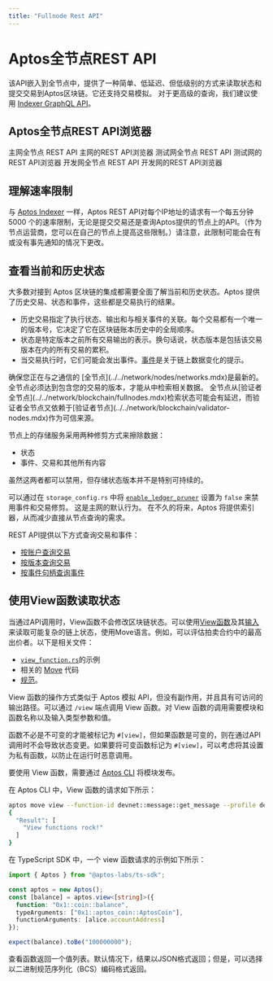 ```yaml
---
title: "Fullnode Rest API"
---
```



# Aptos全节点REST API

该API嵌入到全节点中，提供了一种简单、低延迟、但低级别的方式来读取状态和提交交易到Aptos区块链。它还支持交易模拟。
对于更高级的查询，我们建议使用 [Indexer GraphQL API](../indexer.mdx)。

## Aptos全节点REST API浏览器

<Cards>
  <Card href="https://fullnode.mainnet.aptoslabs.com/v1/spec#/">
    <Card.Title linkType="external">主网全节点 REST API</Card.Title>
    <Card.Description>主网的REST API浏览器</Card.Description>
  </Card>
  <Card href="https://fullnode.testnet.aptoslabs.com/v1/spec#/">
    <Card.Title linkType="external">测试网全节点 REST API</Card.Title>
    <Card.Description>测试网的REST API浏览器</Card.Description>
  </Card>
  <Card href="https://fullnode.devnet.aptoslabs.com/v1/spec#/">
    <Card.Title linkType="external">开发网全节点 REST API</Card.Title>
    <Card.Description>开发网的REST API浏览器</Card.Description>
  </Card>
</Cards>

## 理解速率限制

与 [Aptos Indexer](../indexer/aptos-hosted.mdx) 一样，Aptos REST API对每个IP地址的请求有一个每五分钟 5000 个的速率限制，无论是提交交易还是查询Aptos提供的节点上的API。（作为节点运营商，您可以在自己的节点上提高这些限制。）请注意，此限制可能会在有或没有事先通知的情况下更改。

## 查看当前和历史状态

大多数对接到 Aptos 区块链的集成都需要全面了解当前和历史状态。Aptos 提供了历史交易、状态和事件，这些都是交易执行的结果。

- 历史交易指定了执行状态、输出和与相关事件的关联。每个交易都有一个唯一的版本号，它决定了它在区块链账本历史中的全局顺序。
- 状态是特定版本之前所有交易输出的表示。换句话说，状态版本是包括该交易版本在内的所有交易的累积。
- 当交易执行时，它们可能会发出事件。[事件](../../network/blockchain/events.mdx)是关于链上数据变化的提示。

<Callout type="info">
确保您正在与之通信的 [全节点](../../network/nodes/networks.mdx)是最新的。
全节点必须达到包含您的交易的版本，才能从中检索相关数据。
全节点从[验证者全节点](../../network/blockchain/fullnodes.mdx)检索状态可能会有延迟，而验证者全节点又依赖于[验证者节点](../../network/blockchain/validator-nodes.mdx)作为可信来源。
</Callout>

节点上的存储服务采用两种修剪方式来擦除数据：

- 状态
- 事件、交易和其他所有内容

虽然这两者都可以禁用，但存储状态版本并不是特别可持续的。

可以通过在 `storage_config.rs` 中将 [`enable_ledger_pruner`](https://github.com/aptos-labs/aptos-core/blob/cf0bc2e4031a843cdc0c04e70b3f7cd92666afcf/config/src/config/storage_config.rs#L141) 设置为 `false` 来禁用事件和交易修剪。
这是主网的默认行为。
在不久的将来，Aptos 将提供索引器，从而减少直接从节点查询的需求。

REST API提供以下方式查询交易和事件：

- [按账户查询交易](https://api.devnet.aptoslabs.com/v1/spec#/operations/get_account_transactions)
- [按版本查询交易](https://api.devnet.aptoslabs.com/v1/spec#/operations/get_transaction_by_version)
- [按事件句柄查询事件](https://api.devnet.aptoslabs.com/v1/spec#/operations/get_events_by_event_handle)


## 使用View函数读取状态

当通过API调用时，View函数不会修改区块链状态。可以使用[View函数](https://github.com/aptos-labs/aptos-core/blob/main/api/src/view_function.rs)及其[输入](https://github.com/aptos-labs/aptos-core/blob/main/api/types/src/view.rs)来读取可能复杂的链上状态，使用Move语言。例如，可以评估拍卖合约中的最高出价者。以下是相关文件：

- [`view_function.rs`](https://github.com/aptos-labs/aptos-core/blob/main/api/src/tests/view_function.rs)的示例
- 相关的 [Move](https://github.com/aptos-labs/aptos-core/blob/90c33dc7a18662839cd50f3b70baece0e2dbfc71/aptos-move/framework/aptos-framework/sources/coin.move#L226) 代码
- [规范](https://github.com/aptos-labs/aptos-core/blob/90c33dc7a18662839cd50f3b70baece0e2dbfc71/api/doc/spec.yaml#L8513)。

View 函数的操作方式类似于 Aptos 模拟 API，但没有副作用，并且具有可访问的输出路径。可以通过 `/view` 端点调用 View 函数。对 View 函数的调用需要模块和函数名称以及输入类型参数和值。

函数不必是不可变的才能被标记为 `#[view]`，但如果函数是可变的，则在通过API调用时不会导致状态变更。如果要将可变函数标记为 `#[view]`，可以考虑将其设置为私有函数，以防止在运行时恶意调用。

要使用 View 函数，需要通过 [Aptos CLI](../cli.mdx) 将模块发布。

在 Aptos CLI 中，View 函数的请求如下所示：

```bash filename="Terminal"
aptos move view --function-id devnet::message::get_message --profile devnet --args address:devnet
{
  "Result": [
    "View functions rock!"
  ]
}
```

在 TypeScript SDK 中，一个 view 函数请求的示例如下所示：

```ts filename="index.ts"
import { Aptos } from "@aptos-labs/ts-sdk";

const aptos = new Aptos();
const [balance] = aptos.view<[string]>({
  function: "0x1::coin::balance",
  typeArguments: ["0x1::aptos_coin::AptosCoin"],
  functionArguments: [alice.accountAddress]
});

expect(balance).toBe("100000000");
```

查看函数返回一个值列表。默认情况下，结果以JSON格式返回；但是，可以选择以二进制规范序列化（BCS）编码格式返回。
